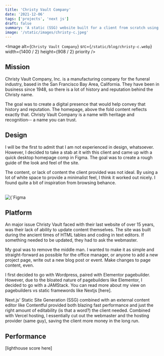 ```yaml
---
title: 'Christy Vault Company'
date: '2021-12-06'
tags: ['projects', 'next js']
draft: false
summary: 'A static (SSG) website built for a client from scratch using Next.js and Contentful API.'
image: '/static/images/christy-c.jpeg'
---
```


<Image
  alt={`Christy Vault Company`}
  src={`/static/blog/christy-c.webp`}
  width={1400 / 2}
  height={908 / 2}
  priority
/>

## Mission

Christy Vault Company, Inc. is a manufacturing company for the funeral industry, based in the San Francisco Bay Area, California. They have been in business since 1948, so there is a lot of history and reputation behind the Christy name.

The goal was to create a digital presence that would help convey that history and reputation. The homepage, above the fold content reflects exactly that. Christy Vault Company is a name with heritage and recognition-- a name you can trust.

## Design

I will be the first to admit that I am not experienced in design, whatsoever. However, I decided to take a stab at it with this client and came up with a quick desktop homepage comp in Figma. The goal was to create a rough guide of the look and feel of the site.

The content, or lack of content the client provided was not ideal. By using a lot of white space to provide a minimalist feel, I think it worked out nicely. I found quite a bit of inspiration from browsing behance.

<br />
<Image
  className="w-full rounded-lg"
  layout="responsive"
  alt={`Figma Design`}
  src={`/static/blog/figma-c.webp`}
  width={1018 / 2}
  height={969 / 2}
/>

## Platform

An major issue Christy Vault faced with their last website of over 15 years, was their lack of ability to update content themselves. The site was built during the ancient times of HTML tables and coding in text editors. If something needed to be updated, they had to ask the webmaster.

My goal was to remove the middle man. I wanted to make it as simple and straight-forward as possible for the office manager, or anyone to add a new project page, write out a new blog post or event. Make changes to page content, even.

I first decided to go with Wordpress, paired with Elementor pagebuilder. However, due to the bloated nature of pagebuilders like Elementor, I decided to go with a JAMStack. You can read more about my view on pagebuilders vs static framewords like Nextjs [here].

Next.js' Static Site Generation (SSG) combined with an external content editor like Contentful provided both blazing fast performance and just the right amount of editability (is that a word?) the client needed. Combined with Vercel hosting, I essentially cut out the webmaster and the hosting provider (same guy), saving the client more money in the long run.

## Performance

[lighthouse score here]
